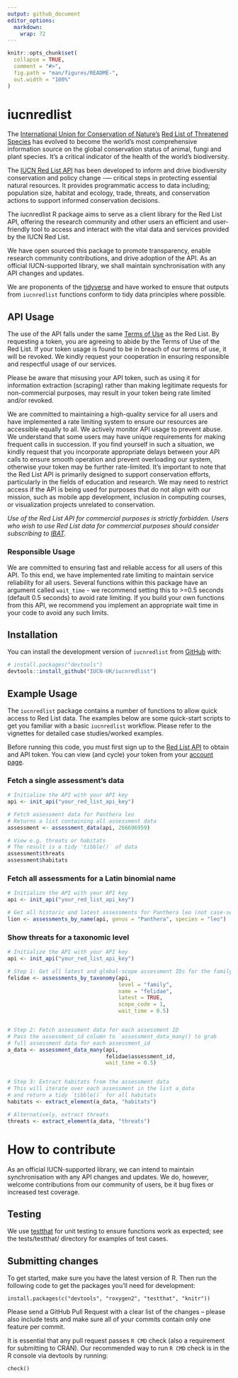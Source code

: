 ```yaml
---
output: github_document
editor_options: 
  markdown: 
    wrap: 72
---
```


<!-- README.md is generated from README.Rmd. Please edit that file -->

```r
knitr::opts_chunk$set(
  collapse = TRUE,
  comment = "#>",
  fig.path = "man/figures/README-",
  out.width = "100%"
)
```

# iucnredlist

The [International Union for Conservation of
Nature’s](https://www.iucn.org) [Red List of Threatened
Species](https://www.iucnredlist.org) has evolved to become the world’s
most comprehensive information source on the global conservation status
of animal, fungi and plant species. It’s a critical indicator of the
health of the world’s biodiversity.

The [IUCN Red List API](https://api.iucnredlist.org) has been developed
to inform and drive biodiversity conservation and policy change -—
critical steps in protecting essential natural resources. It provides
programmatic access to data including; population size, habitat and
ecology, trade, threats, and conservation actions to support informed
conservation decisions.

The iucnredlist R package aims to serve as a client library for the Red
List API, offering the research community and other users an efficient
and user-friendly tool to access and interact with the vital data and
services provided by the IUCN Red List.

We have open sourced this package to promote transparency, enable
research community contributions, and drive adoption of the API. As an
official IUCN-supported library, we shall maintain synchronisation with
any API changes and updates.

We are proponents of the [tidyverse](https://www.tidyverse.org) and have worked
to ensure that outputs from `iucnredlist` functions conform to tidy data principles
where possible.

## API Usage

The use of the API falls under the same [Terms of
Use](https://www.iucnredlist.org/terms/terms-of-use) as the Red List. By
requesting a token, you are agreeing to abide by the Terms of Use of the
Red List. If your token usage is found to be in breach of our terms of
use, it will be revoked. We kindly request your cooperation in ensuring
responsible and respectful usage of our services.

Please be aware that misusing your API token, such as using it for
information extraction (scraping) rather than making legitimate requests
for non-commercial purposes, may result in your token being rate limited
and/or revoked.

We are committed to maintaining a high-quality service for all users and
have implemented a rate limiting system to ensure our resources are
accessible equally to all. We actively monitor API usage to prevent
abuse. We understand that some users may have unique requirements for
making frequent calls in succession. If you find yourself in such a
situation, we kindly request that you incorporate appropriate delays
between your API calls to ensure smooth operation and prevent
overloading our system, otherwise your token may be further
rate-limited. It's important to note that the Red List API is primarily
designed to support conservation efforts, particularly in the fields of
education and research. We may need to restrict access if the API is
being used for purposes that do not align with our mission, such as
mobile app development, inclusion in computing courses, or visualization
projects unrelated to conservation.

*Use of the Red List API for commercial purposes is strictly forbidden.
Users who wish to use Red List data for commercial purposes should
consider subscribing to [IBAT](www.ibat-alliance.org).*

### Responsible Usage
We are committed to ensuring fast and reliable access for all users of this API. To this
end, we have implemented rate limiting to maintain service reliability for all users.
Several functions within this package have an argument called `wait_time` - we recommend
setting this to >=0.5 seconds (default 0.5 seconds) to avoid rate limiting. 
If you build your own functions from this API, we recommend you implement an appropriate 
wait time in your code to avoid any such limits.

## Installation

You can install the development version of `iucnredlist` from
[GitHub](https://github.com/) with:

``` r
# install.packages("devtools")
devtools::install_github("IUCN-UK/iucnredlist")
```

## Example Usage

The `iucnredlist` package contains a number of functions to allow quick
access to Red List data. The examples below are some quick-start scripts to
get you familiar with a basic `iucnredlist` workflow. 
Please refer to the vignettes for detailed case studies/worked examples.

Before running this code, you must first sign up to the [Red List
API](https://api.iucnredlist.org) to obtain and API token. You can view
(and cycle) your token from your [account page](https://api.iucnredlist.org/users/edit).

### Fetch a single assessment's data
```r
# Initialize the API with your API key
api <- init_api("your_red_list_api_key")

# Fetch assessment data for Panthera leo
# Returns a list containing all assessment data
assessment <- assessment_data(api, 266696959)

# View e.g. threats or habitats
# The result is a tidy 'tibble()` of data
assessment$threats
assessment$habitats

```

### Fetch all assessments for a Latin binomial name
```r
# Initialize the API with your API key
api <- init_api("your_red_list_api_key")

# Get all historic and latest assessments for Panthera leo (not case-sensitive)
lion <- assessments_by_name(api, genus = "Panthera", species = "leo")
```

### Show threats for a taxonomic level
```r
# Initialize the API with your API key
api <- init_api("your_red_list_api_key")

# Step 1: Get all latest and global-scope assessment IDs for the family Felidae
felidae <- assessments_by_taxonomy(api, 
                                   level = "family", 
                                   name = "felidae", 
                                   latest = TRUE, 
                                   scope_code = 1, 
                                   wait_time = 0.5)


# Step 2: Fetch assessment data for each assessment ID
# Pass the assessment_id column to `assessment_data_many() to grab
# full assessment data for each assessment_id
a_data <- assessment_data_many(api, 
                               felidae$assessment_id,
                               wait_time = 0.5)


# Step 3: Extract habitats from the assessment data
# This will iterate over each assessment in the list a_data
# and return a tidy `tibble()` for all habitats
habitats <- extract_element(a_data, "habitats")

# Alternatively, extract threats
threats <- extract_element(a_data, "threats")
```

# How to contribute

As an official IUCN-supported library, we can intend to maintain synchronisation with any API changes and updates. We do, however, welcome contributions from our community of users, be it bug fixes or increased test coverage.

## Testing

We use [testthat](https://testthat.r-lib.org/)  for unit testing to ensure functions work as expected; see the tests/testthat/ directory for examples of test cases.

## Submitting changes

To get started, make sure you have the latest version of R.  Then run the following code to get the packages you’ll need for development:
```
install.packages(c("devtools", "roxygen2", "testthat", "knitr"))
```

Please send a GitHub Pull Request with a clear list of the changes -- please also include tests and make sure all of your commits contain only one feature per commit.

It is essential that any pull request passes `R CMD` check (also a requirement for submitting to CRAN).  Our recommended way to run `R CMD` check is in the R console via devtools by running:
```
check()
```
